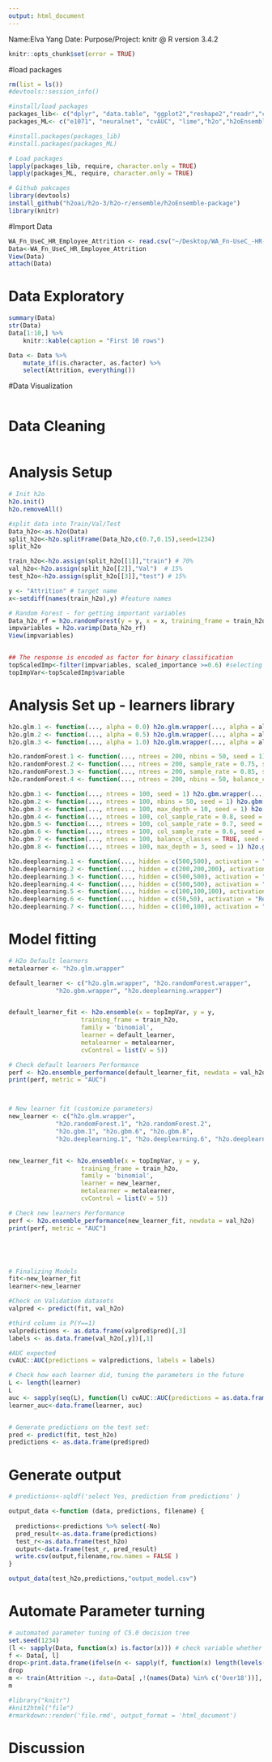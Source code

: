 ```yaml
---
output: html_document
---
```

Name:Elva Yang
Date:
Purpose/Project: 
knitr 
@ R version 3.4.2


```r
knitr::opts_chunk$set(error = TRUE)
```

#load packages
```r
rm(list = ls())
#devtools::session_info()

#install/load packages
packages_lib<- c("dplyr", "data.table", "ggplot2","reshape2","readr","caret","sqldf","readxl", "tidyquant","wordcloud","rmarkdown", "knitr",                 "devtools","readxl")
packages_ML<- c("e1071", "neuralnet", "cvAUC", "lime","h2o","h2oEnsemble")

#install.packages(packages_lib)
#install.packages(packages_ML)

# Load packages
lapply(packages_lib, require, character.only = TRUE)
lapply(packages_ML, require, character.only = TRUE)

# Github pakcages
library(devtools)
install_github("h2oai/h2o-3/h2o-r/ensemble/h2oEnsemble-package")
library(knitr)
```

#Import Data

```r
WA_Fn_UseC_HR_Employee_Attrition <- read.csv("~/Desktop/WA_Fn-UseC_-HR-Employee-Attrition.csv")
Data<-WA_Fn_UseC_HR_Employee_Attrition
View(Data)
attach(Data)
```


# Data Exploratory
``` r
summary(Data)
str(Data)
Data[1:10,] %>%
    knitr::kable(caption = "First 10 rows")

Data <- Data %>%
    mutate_if(is.character, as.factor) %>%
    select(Attrition, everything())

```



#Data Visualization
``` r



```

# Data Cleaning
```r


```


# Analysis Setup
``` r
# Init h2o
h2o.init()
h2o.removeAll() 

#split data into Train/Val/Test
Data_h2o<-as.h2o(Data)
split_h2o<-h2o.splitFrame(Data_h2o,c(0.7,0.15),seed=1234)
split_h2o

train_h2o<-h2o.assign(split_h2o[[1]],"train") # 70%
val_h2o<-h2o.assign(split_h2o[[2]],"Val")  # 15%
test_h2o<-h2o.assign(split_h2o[[3]],"test") # 15%

y <- "Attrition" # target name
x<-setdiff(names(train_h2o),y) #feature names

# Random Forest - for getting important variables
Data_h2o_rf = h2o.randomForest(y = y, x = x, training_frame = train_h2o)
impvariables = h2o.varimp(Data_h2o_rf)
View(impvariables)


## The response is encoded as factor for binary classification
topScaledImp<-filter(impvariables, scaled_importance >=0.6) #selecting features having scaled_imp > 0.6
topImpVar<-topScaledImp$variable

```

# Analysis Set up - learners library
```r
h2o.glm.1 <- function(..., alpha = 0.0) h2o.glm.wrapper(..., alpha = alpha)
h2o.glm.2 <- function(..., alpha = 0.5) h2o.glm.wrapper(..., alpha = alpha)
h2o.glm.3 <- function(..., alpha = 1.0) h2o.glm.wrapper(..., alpha = alpha)

h2o.randomForest.1 <- function(..., ntrees = 200, nbins = 50, seed = 1) h2o.randomForest.wrapper(..., ntrees = ntrees, nbins = nbins, seed = seed)
h2o.randomForest.2 <- function(..., ntrees = 200, sample_rate = 0.75, seed = 1) h2o.randomForest.wrapper(..., ntrees = ntrees, sample_rate = sample_rate, seed = seed)
h2o.randomForest.3 <- function(..., ntrees = 200, sample_rate = 0.85, seed = 1) h2o.randomForest.wrapper(..., ntrees = ntrees, sample_rate = sample_rate, seed = seed)
h2o.randomForest.4 <- function(..., ntrees = 200, nbins = 50, balance_classes = TRUE, seed = 1) h2o.randomForest.wrapper(..., ntrees = ntrees, nbins = nbins, balance_classes = balance_classes, seed = seed)

h2o.gbm.1 <- function(..., ntrees = 100, seed = 1) h2o.gbm.wrapper(..., ntrees = ntrees, seed = seed)
h2o.gbm.2 <- function(..., ntrees = 100, nbins = 50, seed = 1) h2o.gbm.wrapper(..., ntrees = ntrees, nbins = nbins, seed = seed)
h2o.gbm.3 <- function(..., ntrees = 100, max_depth = 10, seed = 1) h2o.gbm.wrapper(..., ntrees = ntrees, max_depth = max_depth, seed = seed)
h2o.gbm.4 <- function(..., ntrees = 100, col_sample_rate = 0.8, seed = 1) h2o.gbm.wrapper(..., ntrees = ntrees, col_sample_rate = col_sample_rate, seed = seed)
h2o.gbm.5 <- function(..., ntrees = 100, col_sample_rate = 0.7, seed = 1) h2o.gbm.wrapper(..., ntrees = ntrees, col_sample_rate = col_sample_rate, seed = seed)
h2o.gbm.6 <- function(..., ntrees = 100, col_sample_rate = 0.6, seed = 1) h2o.gbm.wrapper(..., ntrees = ntrees, col_sample_rate = col_sample_rate, seed = seed)
h2o.gbm.7 <- function(..., ntrees = 100, balance_classes = TRUE, seed = 1) h2o.gbm.wrapper(..., ntrees = ntrees, balance_classes = balance_classes, seed = seed)
h2o.gbm.8 <- function(..., ntrees = 100, max_depth = 3, seed = 1) h2o.gbm.wrapper(..., ntrees = ntrees, max_depth = max_depth, seed = seed)

h2o.deeplearning.1 <- function(..., hidden = c(500,500), activation = "Rectifier", epochs = 50, seed = 1)  h2o.deeplearning.wrapper(..., hidden = hidden, activation = activation, seed = seed)
h2o.deeplearning.2 <- function(..., hidden = c(200,200,200), activation = "Tanh", epochs = 50, seed = 1)  h2o.deeplearning.wrapper(..., hidden = hidden, activation = activation, seed = seed)
h2o.deeplearning.3 <- function(..., hidden = c(500,500), activation = "RectifierWithDropout", epochs = 50, seed = 1)  h2o.deeplearning.wrapper(..., hidden = hidden, activation = activation, seed = seed)
h2o.deeplearning.4 <- function(..., hidden = c(500,500), activation = "Rectifier", epochs = 50, balance_classes = TRUE, seed = 1)  h2o.deeplearning.wrapper(..., hidden = hidden, activation = activation, balance_classes = balance_classes, seed = seed)
h2o.deeplearning.5 <- function(..., hidden = c(100,100,100), activation = "Rectifier", epochs = 50, seed = 1)  h2o.deeplearning.wrapper(..., hidden = hidden, activation = activation, seed = seed)
h2o.deeplearning.6 <- function(..., hidden = c(50,50), activation = "Rectifier", epochs = 50, seed = 1)  h2o.deeplearning.wrapper(..., hidden = hidden, activation = activation, seed = seed)
h2o.deeplearning.7 <- function(..., hidden = c(100,100), activation = "Rectifier", epochs = 50, seed = 1)  h2o.deeplearning.wrapper(..., hidden = hidden, activation = activation, seed = seed)
```

# Model fitting
```r
# H2o Default learners
metalearner <- "h2o.glm.wrapper"

default_learner <- c("h2o.glm.wrapper", "h2o.randomForest.wrapper", 
             "h2o.gbm.wrapper", "h2o.deeplearning.wrapper")


default_learner_fit <- h2o.ensemble(x = topImpVar, y = y, 
                    training_frame = train_h2o, 
                    family = 'binomial', 
                    learner = default_learner, 
                    metalearner = metalearner,
                    cvControl = list(V = 5))

# Check default learners Performance
perf <- h2o.ensemble_performance(default_learner_fit, newdata = val_h2o)
print(perf, metric = "AUC")



# New learner fit (customize parameters)
new_learner <- c("h2o.glm.wrapper",
             "h2o.randomForest.1", "h2o.randomForest.2",
             "h2o.gbm.1", "h2o.gbm.6", "h2o.gbm.8",
             "h2o.deeplearning.1", "h2o.deeplearning.6", "h2o.deeplearning.7")


new_learner_fit <- h2o.ensemble(x = topImpVar, y = y, 
                    training_frame = train_h2o, 
                    family = 'binomial', 
                    learner = new_learner, 
                    metalearner = metalearner,
                    cvControl = list(V = 5))

# Check new learners Performance
perf <- h2o.ensemble_performance(new_learner_fit, newdata = val_h2o)
print(perf, metric = "AUC")





# Finalizing Models
fit<-new_learner_fit
learner<-new_learner

#Check on Validation datasets
valpred <- predict(fit, val_h2o)

#third column is P(Y==1)
valpredictions <- as.data.frame(valpred$pred)[,3]
labels <- as.data.frame(val_h2o[,y])[,1]

#AUC expected
cvAUC::AUC(predictions = valpredictions, labels = labels)

# Check how each learner did, tuning the parameters in the future
L <- length(learner)
L
auc <- sapply(seq(L), function(l) cvAUC::AUC(predictions = as.data.frame(valpred$basepred)[,l], labels = labels)) 
learner_auc<-data.frame(learner, auc)


# Generate predictions on the test set:
pred <- predict(fit, test_h2o)
predictions <- as.data.frame(pred$pred)

```

# Generate output
```r
# predictions<-sqldf('select Yes, prediction from predictions' )

output_data <-function (data, predictions, filename) {
  
  predictions<-predictions %>% select(-No)
  pred_result<-as.data.frame(predictions)
  test_r<-as.data.frame(test_h2o)
  output<-data.frame(test_r, pred_result)
  write.csv(output,filename,row.names = FALSE )
}

output_data(test_h2o,predictions,"output_model.csv")

```

# Automate Parameter turning
```r
# automated parameter tuning of C5.0 decision tree 
set.seed(1234)
(l <- sapply(Data, function(x) is.factor(x))) # check variable whether is a factor
f <- Data[, l]
drop<-print.data.frame(ifelse(n <- sapply(f, function(x) length(levels(x))) == 1, "DROP", "NODROP")) # check which factor is ONE level
drop
m <- train(Attrition ~., data=Data[ ,!(names(Data) %in% c('Over18'))], method = "C5.0") # apply decision tree and removing factor is ONE level
m

```

```r
#library("knitr")
#knit2html("file")
#rmarkdown::render('file.rmd', output_format = 'html_document')
```

# Discussion




